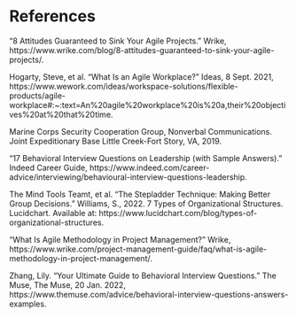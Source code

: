 # References {#ref}

“8 Attitudes Guaranteed to Sink Your Agile Projects.” Wrike, https://www.wrike.com/blog/8-attitudes-guaranteed-to-sink-your-agile-projects/. 

Hogarty, Steve, et al. “What Is an Agile Workplace?” Ideas, 8 Sept. 2021, https://www.wework.com/ideas/workspace-solutions/flexible-products/agile-workplace#:~:text=An%20agile%20workplace%20is%20a,their%20objectives%20at%20that%20time. 

Marine Corps Security Cooperation Group, Nonverbal Communications. Joint Expeditionary
Base Little Creek-Fort Story, VA, 2019.

“17 Behavioral Interview Questions on Leadership (with Sample Answers).” Indeed Career Guide, https://www.indeed.com/career-advice/interviewing/behavioural-interview-questions-leadership. 

The Mind Tools Teamt, et al. “The Stepladder Technique: Making Better Group Decisions.” 
Williams, S., 2022. 7 Types of Organizational Structures. Lucidchart. Available at: https://www.lucidchart.com/blog/types-of-organizational-structures.


“What Is Agile Methodology in Project Management?” Wrike, https://www.wrike.com/project-management-guide/faq/what-is-agile-methodology-in-project-management/. 

Zhang, Lily. “Your Ultimate Guide to Behavioral Interview Questions.” The Muse, The Muse, 20 Jan. 2022, https://www.themuse.com/advice/behavioral-interview-questions-answers-examples. 




